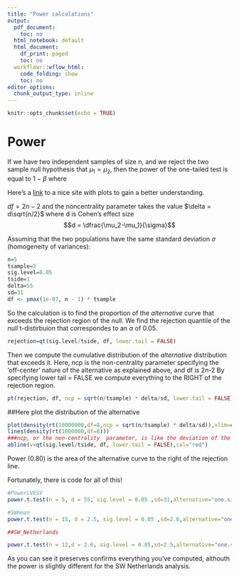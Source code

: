 ```yaml
---
title: "Power calculations"
output:
  pdf_document:
    toc: no
  html_notebook: default
  html_document:
    df_print: paged
    toc: no
  workflowr::wflow_html:
    code_folding: show
    toc: no
editor_options:
  chunk_output_type: inline
---
```


```r
knitr::opts_chunk$set(echo = TRUE)
```
# Power

If we have two independent samples of size n, and we reject the two sample null hypothesis that $\mu_{1}= \mu_{2}$, then the power of the one-tailed test is equal to 1 − $\beta$ where

Here's a [link](http://statweb.stanford.edu/~susan/courses/s141/hopower.pdf) to a nice site with plots to gain a better understanding.

$df = 2n − 2$ and the noncentrality parameter takes the value $\delta = d\sqrt{n/2}$ where d is Cohen’s effect size $$d = \dfrac{\mu_2-\mu_1}{\sigma}$$

Assuming that the two populations have the same standard deviation $\sigma$ (homogeneity of variances):

```r
n=5
tsample=2
sig.level=0.05
tside=1
delta=55
sd=31
df <- pmax(1e-07, n - 1) * tsample
```

So the calculation is to find the proportion of the *alternative* curve that exceeds the rejection region of the null. We find the rejection quantile of the *null* t-distirbuion that correspondes to an $\alpha$ of 0.05.
```r
rejection=qt(sig.level/tside, df, lower.tail = FALSE)
```

Then we compute the cumulative distribution of the *alternative* distribution that exceeds it. Here, ncp is the non-centrality parameter specifying the 'off-center' nature of the alternative as explained above, and df is 2n-2 By specifying lower tail = FALSE we compute everything to the RIGHT of the rejection region.

```r
pt(rejection, df, ncp = sqrt(n/tsample) * delta/sd, lower.tail = FALSE)
````


##Here plot the distribution of the alternative

```r
plot(density(rt(10000000,df=8,ncp = sqrt(n/tsample) * delta/sd)),xlim=c(0,10),main="Alternative vs Null, Rejection")
lines(density(rt(1000000,df=8)))
###ncp, or the non-centrality  parameter, is like the deviation of the 
abline(v=qt(sig.level/tside, df, lower.tail = FALSE),col="red")

```

Power (0.80) is the area of the alternative curve to the right of  the rejection line.

Fortunately, there is code for all of this!
```r

#PowerLVESV
power.t.test(n = 5, d = 55, sig.level = 0.05 ,sd=31,alternative="one.sided")

#SWmean
power.t.test(n = 15, d = 2.5, sig.level = 0.05 ,sd=2.6,alternative="one.sided")

##SW_Netherlands

power.t.test(n = 12,d = 2.6, sig.level = 0.05,sd=2.5,alternative="one.sided")
```

As you  can see it preserves confirms  everything you've computed, althouth the power is slightly  different for the SW Netherlands analysis.
